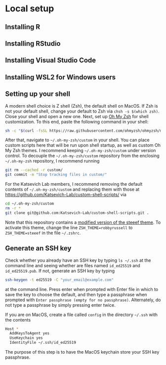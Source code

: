 # Local setup {.appendix}

## Installing R

## Installing RStudio

## Installing Visual Studio Code

## Installing WSL2 for Windows users

## Setting up your shell

A modern shell choice is Z shell (Zsh), the default shell on MacOS. If Zsh is not your default shell, change your default to Zsh via `chsh -s $(which zsh)`. Close your shell and open a new one. Next, set up [Oh My Zsh](https://ohmyz.sh/) for shell customization. To this end, paste the following command in your shell:
```bash
sh -c "$(curl -fsSL https://raw.githubusercontent.com/ohmyzsh/ohmyzsh/master/tools/install.sh)"
```
After that, navigate to `~/.oh-my-zsh/custom` in your shell. You can place custom scripts here that will be run upon shell startup, as well as custom Oh My Zsh themes. I recommend keeping `~/.oh-my-zsh/custom` under version control. To decouple the `~/.oh-my-zsh/custom` repository from the enclosing `~/.oh-my-zsh` repository, I recommend running
```bash
git rm --cached -r custom/                                       
git commit -m "Stop tracking files in custom/"
```
For the Katsevich Lab members, I recommend removing the default contents of `~/.oh-my-zsh/custom` and replacing them with those at [https://github.com/Katsevich-Lab/custom-shell-scripts/](https://github.com/Katsevich-Lab/custom-shell-scripts) via 
```bash
cd ~/.oh-my-zsh/custom
rm -r *
git clone git@github.com:Katsevich-Lab/custom-shell-scripts.git .
```
Note that this repository contains a [modified version of the steeef theme](https://github.com/Katsevich-Lab/custom-shell-scripts/blob/main/themes/steeef.zsh-theme). To activate this theme, change the line `ZSH_THEME=robbyrussell` to `ZSH_THEME=steeef` in the file `~/.zshrc`.

## Generate an SSH key {#sec-ssh-keygen}

Check whether you already have an SSH key by typing `ls ~/.ssh` at the command line and seeing whether are files named `id_ed25519` and `id_ed25519.pub`. If not, generate an SSH key by typing

``` bash
ssh-keygen -t ed25519 -C "your_email@example.com" 
```

at the command line. Press enter when prompted with Enter file in which to save the key to choose the default, and then type a passphrase when prompted with `Enter passphrase (empty for no passphrase)`. Alternately, do not type a passphrase by simply pressing enter twice.

If you are on MacOS, create a file called `config` in the directory `~/.ssh` with the contents

``` bash
Host *
  AddKeysToAgent yes
  UseKeychain yes
  IdentityFile ~/.ssh/id_ed25519
```

The purpose of this step is to have the MacOS keychain store your SSH key passphrase.
